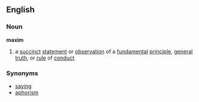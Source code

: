 ==English==
===Noun===
'''maxim'''
#a [[succinct]] [[statement]] or [[observation]] of a [[fundamental]] [[principle]], [[general]] [[truth]], or [[rule]] of [[conduct]]
===Synonyms===
*[[saying]]
*[[aphorism]]